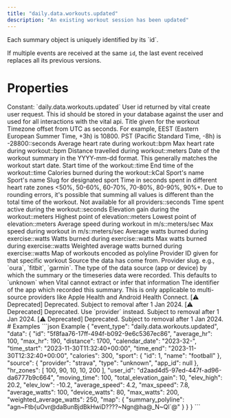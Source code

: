 ```yaml
---
title: "daily.data.workouts.updated"
description: "An existing workout session has been updated"
---
```

<Warning>
Each summary object is uniquely identified by its `id`.

If multiple events are received at the same `id`, the last event received replaces all its previous
versions.
</Warning>
# Properties
<ResponseField name="event_type" type="const string" required="true">
Constant: `daily.data.workouts.updated`
</ResponseField>
<ResponseField name="data" type="ClientFacingWorkout" required="true">
<Expandable title="ClientFacingWorkout" defaultOpen="true">
<ResponseField name="user_id" type="string" required="true">
User id returned by vital create user request. This id should be stored in your database against the user and used for all interactions with the vital api.
</ResponseField>
<ResponseField name="id" type="string" required="true">
</ResponseField>
<ResponseField name="title" type="string | null">
Title given for the workout
</ResponseField>
<ResponseField name="timezone_offset" type="integer | null">
Timezone offset from UTC as seconds. For example, EEST (Eastern European Summer Time, +3h) is 10800. PST (Pacific Standard Time, -8h) is -28800::seconds
</ResponseField>
<ResponseField name="average_hr" type="integer | null">
Average heart rate during workout::bpm
</ResponseField>
<ResponseField name="max_hr" type="integer | null">
Max heart rate during workout::bpm
</ResponseField>
<ResponseField name="distance" type="number | null">
Distance travelled during workout::meters
</ResponseField>
<ResponseField name="calendar_date" type="string" required="true">
Date of the workout summary in the YYYY-mm-dd format. This generally matches the workout start date.
</ResponseField>
<ResponseField name="time_start" type="string" required="true">
Start time of the workout::time
</ResponseField>
<ResponseField name="time_end" type="string" required="true">
End time of the workout::time
</ResponseField>
<ResponseField name="calories" type="number | null">
Calories burned during the workout::kCal
</ResponseField>
<ResponseField name="sport" type="ClientFacingSport | null">
Sport&#x27;s name
<Expandable title="ClientFacingSport" defaultOpen="true">
<ResponseField name="id" type="integer" required="true">
</ResponseField>
<ResponseField name="name" type="string" required="true">
Sport&#x27;s name
</ResponseField>
<ResponseField name="slug" type="string" required="true">
Slug for designated sport
</ResponseField>
</Expandable>
</ResponseField>
<ResponseField name="hr_zones" type="integer | null">
Time in seconds spent in different heart rate zones &lt;50%, 50-60%, 60-70%, 70-80%, 80-90%, 90%+. Due to rounding errors, it&#x27;s possible that summing all values is different than the total time of the workout. Not available for all providers::seconds
</ResponseField>
<ResponseField name="moving_time" type="integer | null">
Time spent active during the workout::seconds
</ResponseField>
<ResponseField name="total_elevation_gain" type="number | null">
Elevation gain during the workout::meters
</ResponseField>
<ResponseField name="elev_high" type="number | null">
Highest point of elevation::meters
</ResponseField>
<ResponseField name="elev_low" type="number | null">
Lowest point of elevation::meters
</ResponseField>
<ResponseField name="average_speed" type="number | null">
Average speed during workout in m/s::meters/sec
</ResponseField>
<ResponseField name="max_speed" type="number | null">
Max speed during workout in m/s::meters/sec
</ResponseField>
<ResponseField name="average_watts" type="number | null">
Average watts burned during exercise::watts
</ResponseField>
<ResponseField name="device_watts" type="number | null">
Watts burned during exercise::watts
</ResponseField>
<ResponseField name="max_watts" type="number | null">
Max watts burned during exercise::watts
</ResponseField>
<ResponseField name="weighted_average_watts" type="number | null">
Weighted average watts burned during exercise::watts
</ResponseField>
<ResponseField name="map" type="object | null">
Map of workouts encoded as polyline
</ResponseField>
<ResponseField name="provider_id" type="string" required="true">
Provider ID given for that specific workout
</ResponseField>
<ResponseField name="source" type="ClientFacingSource" required="true">
Source the data has come from.
<Expandable title="ClientFacingSource" defaultOpen="true">
<ResponseField name="provider" type="string" required="true">
Provider slug. e.g., `oura`, `fitbit`, `garmin`.
</ResponseField>
<ResponseField name="type" type="string | null">
The type of the data source (app or device) by which the summary or the timeseries data were recorded. This defaults to `unknown` when Vital cannot extract or infer that information
</ResponseField>
<ResponseField name="app_id" type="string | null">
The identifier of the app which recorded this summary. This is only applicable to multi-source providers like Apple Health and Android Health Connect.
</ResponseField>
<ResponseField name="name" type="string" required="true">
[⚠️ Deprecated] Deprecated. Subject to removal after 1 Jan 2024.
</ResponseField>
<ResponseField name="slug" type="string" required="true">
[⚠️ Deprecated] Deprecated. Use `provider` instead. Subject to removal after 1 Jan 2024.
</ResponseField>
<ResponseField name="logo" type="string" required="true">
[⚠️ Deprecated] Deprecated. Subject to removal after 1 Jan 2024.
</ResponseField>
</Expandable>
</ResponseField>
</Expandable>
</ResponseField>
# Examples
<CodeGroup>
```json Example
{
  "event_type": "daily.data.workouts.updated",
  "data": {
    "id": "5f8faa76-17ff-494f-b092-9e6c5367ec86",
    "average_hr": 100,
    "max_hr": 190,
    "distance": 1700,
    "calendar_date": "2023-32-",
    "time_start": "2023-11-30T11:32:40+00:00",
    "time_end": "2023-11-30T12:32:40+00:00",
    "calories": 300,
    "sport": {
      "id": 1,
      "name": "football"
    },
    "source": {
      "provider": "strava",
      "type": "unknown",
      "app_id": null
    },
    "hr_zones": [
      100,
      90,
      10,
      10,
      200
    ],
    "user_id": "d2aad4d5-97ed-447f-ad96-da6777b9c664",
    "moving_time": 100,
    "total_elevation_gain": 10,
    "elev_high": 20.2,
    "elev_low": -10.2,
    "average_speed": 4.2,
    "max_speed": 7.8,
    "average_watts": 100,
    "device_watts": 80,
    "max_watts": 200,
    "weighted_average_watts": 250,
    "map": {
      "summary_polyline": "agn~Ftb{uOvr@daBunBjdBkHwiD????~Ngn@ha@_N~Ql`@"
    }
  }
}
```
</CodeGroup>
